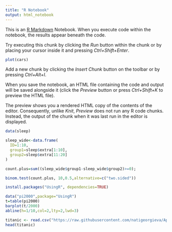 ```yaml
---
title: "R Notebook"
output: html_notebook
---
```


This is an [R Markdown](http://rmarkdown.rstudio.com) Notebook. When you execute code within the notebook, the results appear beneath the code. 

Try executing this chunk by clicking the *Run* button within the chunk or by placing your cursor inside it and pressing *Ctrl+Shift+Enter*. 

```r
plot(cars)
```

Add a new chunk by clicking the *Insert Chunk* button on the toolbar or by pressing *Ctrl+Alt+I*.

When you save the notebook, an HTML file containing the code and output will be saved alongside it (click the *Preview* button or press *Ctrl+Shift+K* to preview the HTML file).

The preview shows you a rendered HTML copy of the contents of the editor. Consequently, unlike *Knit*, *Preview* does not run any R code chunks. Instead, the output of the chunk when it was last run in the editor is displayed.
```r
data(sleep)

sleep_wide<-data.frame(
  ID=1:10,
  group1=sleep$extra[1:10],
  group2=sleep$extra[11:20]
)

count.plus=sum((sleep_wide$group1-sleep_wide$group2)>=0);

binom.test(count.plus, 10,0.5,alternative=c("two.sided"))

```

```r
install.packages("UsingR", dependencies=TRUE)
```
```r
data("pi2000",package="UsingR")
t=table(pi2000)
barplot(t/2000)
abline(h=1/10,col=2,lty=2,lwd=3)
```

```r
titanic <- read.csv("https://raw.githubusercontent.com/natigeorgieva/Applied_Statistics_2021/main/week3/Data/Titanic.csv")
head(titanic)
```

